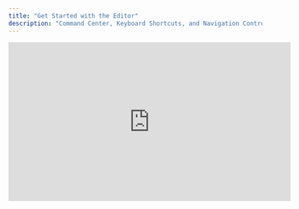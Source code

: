 ```yaml
---
title: "Get Started with the Editor"
description: "Command Center, Keyboard Shortcuts, and Navigation Controls"
---
```


<iframe width="560" height="315" src="https://www.youtube.com/embed/yLDiX2pwEKk?si=dO9oajlN-4DYojxv" title="YouTube video player" frameborder="0" allow="accelerometer; autoplay; clipboard-write; encrypted-media; gyroscope; picture-in-picture; web-share" referrerpolicy="strict-origin-when-cross-origin" allowfullscreen />

## Command Center

<Accordion title="Using the Command Center" defaultOpen={false}>
  All actions can be accessed through the Editor's **Command Center**. There are three ways to activate it:

  1. Begin typing in the file

  2. Type `/`&#x20;

  3. Click the **Bezi** icon in the top left toolbar&#x20;
</Accordion>

Any previous action can be repeated by pressing `spacebar`

## Keyboard shortcuts

A full list of keyboard shortcuts can be found in your Editor file:

1. In your file, go to **Menu**

2. Select **Keyboard shortcuts** in the dropdown

## Navigation controls

How to navigate (orbit, pan, and dolly) your scene in the Editor

<AccordionGroup>
  <Accordion title="Mouse controls" defaultOpen={false}>
    Orbit: `right mouse button`

    Pan: `middle mouse button`

    Dolly (zoom in and out): `scrollwheel`
  </Accordion>

  <Accordion title="Trackpad controls" defaultOpen={false}>
    Orbit: `2 finger drag`

    Pan: `2 finger swipe`

    Dolly (zoom in and out): `2 finger pinch`
  </Accordion>

  <Accordion title="Right Mouse button controls" defaultOpen={false}>
    Orbit: `right mouse button`

    Pan: `space` + `right mouse button`

    Dolly (zoom in and out): `alt` + `right mouse button`

    Dolly to cursor: `control` or `command` + `right mouse button`
  </Accordion>

  <Accordion title="Autoswitch controls" defaultOpen={false}>
    Orbit: `right mouse button`

    Pan: `space` + `right mouse button`

    Dolly (zoom in and out): `shift` + `space` + `right mouse button`
  </Accordion>

  <Accordion title="Modifier behaviors" defaultOpen={false}>
    Unconstrain (Dolly to cursor): `cmd`

    Constrain (Dolly to center): `shift`
  </Accordion>
</AccordionGroup>